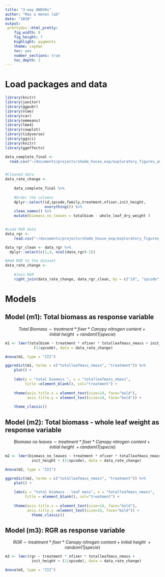 ```yaml
---
title: "3-way ANOVAs"
author: "Mas o menos lab"
date: "2020"
output: 
 prettydoc::html_pretty:
    fig_width: 8
    fig_height: 7 
    highlight: pygments
    theme: cayman   
    toc: yes
    number_sections: true
    toc_depth: 2
---
```



# Load packages and data 

```r
library(knitr)
library(janitor)
library(ggpubr)
library(nlme)
library(car)
library(emmeans)
library(lme4)
library(cowplot)
library(tidyverse)
library(ggsci)
library(knitr)
library(ggeffects)
```



```r


data_complete_final <- 
  read.csv("~/documents/projects/shade_house_exp/exploratory_figures_and_models/data/data_for_biomass_leaftraits_models.csv", header = T)


#Cleaned data
data_rate_change <- 
  
    data_complete_final %>% 
    
	#Order the columns
    dplyr::select(id,spcode,family,treatment,nfixer,init_height,
                  everything()) %>% 
    clean_names() %>% 
	mutate(biomass_no_leaves = totalbiom - whole_leaf_dry_weight )
    
```



```r
#Load RGR data
data_rgr <- 
	read.csv("~/documents/projects/shade_house_exp/exploratory_figures_and_models/data/finalDat.csv")

data_rgr_clean <- data_rgr %>% 
  dplyr::select(c(1,4, ncol(data_rgr)-1))
```


```r
#Add RGR to the dataset
data_rate_change <- 
	
	#Join RGR  
	right_join(data_rate_change, data_rgr_clean, by = c("id", "spcode"))
```



# Models

## Model (m1): Total biomass as response variable 

$$Total\ Biomass\sim treatment*fixer*Canopy\ nitrogen\ content + initial\ height\ + random(1|specie)$$

```r
m1 <- lmer(totalbiom ~ treatment * nfixer * totalleafmass_nmass + init_height + 
             (1|spcode), data = data_rate_change)

Anova(m1, type = "III")
```

```r
ggpredict(m1, terms = c("totalleafmass_nmass", "treatment")) %>%
	plot() +
	
	labs(y = "total biomass ", x = "totalleafmass_nmass", 
		 title =element_blank(), col="treatment") +
	
    theme(axis.title.x = element_text(size=14, face="bold"), 
    	  axis.title.y = element_text(size=14, face="bold")) +
	
    theme_classic() 

```


## Model (m2): Total biomass - whole leaf weight as response variable 

$$ Biomass\ no\ leaves\sim treatment*fixer*Canopy\ nitrogen\ content + initial\ height\ + random(1|specie)$$

```r
m2 <- lmer(biomass_no_leaves ~ treatment * nfixer * totalleafmass_nmass + 
		   	init_height + (1|spcode), data = data_rate_change)

Anova(m2, type = "III")

```



```r
ggpredict(m2, terms = c("totalleafmass_nmass", "treatment")) %>%
	plot() +
    
	labs(y = "total biomass - leaf mass", x = "totalleafmass_nmass", 
		 title = element_blank(), col="treatment") +
	
    theme(axis.title.x = element_text(size=14, face="bold"), 
    	  axis.title.y =element_text(size=14, face="bold")) +
            theme_classic() 
```


## Model (m3): RGR as response variable 

$$ RGR\sim treatment*fixer*Canopy\ nitrogen\ content + initial\ height\ + random(1|specie)$$
```r
m3 <- lmer(rgr ~ treatment * nfixer * totalleafmass_nmass + 
		   	init_height + (1|spcode), data = data_rate_change)

Anova(m3, type = "III")
```



